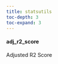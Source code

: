 ```yaml
---
title: statsutils
toc-depth: 3
toc-expand: 3
---
```







#### adj_r2_score

Adjusted R2 Score




 